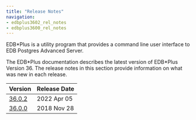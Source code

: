 ```yaml
---
title: "Release Notes"
navigation:
- edbplus3602_rel_notes
- edbplus3600_rel_notes
---
```


EDB\*Plus is a utility program that provides a command line user interface to EDB Postgres Advanced Server.

The EDB\*Plus documentation describes the latest version of EDB\*Plus Version 36. The release notes in this section provide information on what was new in each release. 

| Version                                | Release Date |                        
| -------------------------------------- | ------------ |  
| [36.0.2](edbplus3602_rel_notes.mdx)    | 2022 Apr 05  |
| [36.0.0](edbplus3600_rel_notes.mdx)    | 2018 Nov 28  | 